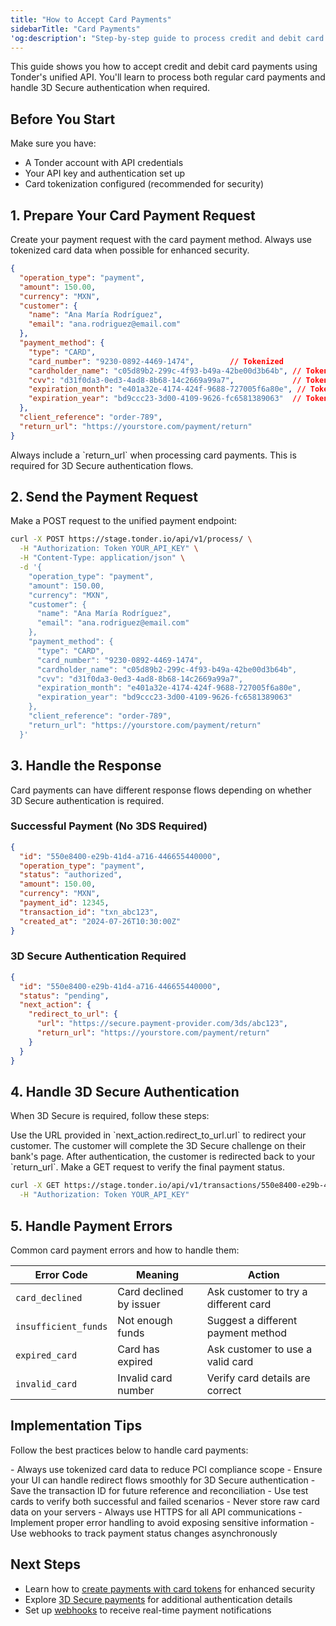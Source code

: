 ```yaml
---
title: "How to Accept Card Payments"
sidebarTitle: "Card Payments"
'og:description': "Step-by-step guide to process credit and debit card payments with Tonder"
---
```


This guide shows you how to accept credit and debit card payments using Tonder's unified API. You'll learn to process both regular card payments and handle 3D Secure authentication when required.

## Before You Start

Make sure you have:
- A Tonder account with API credentials
- Your API key and authentication set up
- Card tokenization configured (recommended for security)

## 1. Prepare Your Card Payment Request

Create your payment request with the card payment method. Always use tokenized card data when possible for enhanced security.

```json
{
  "operation_type": "payment",
  "amount": 150.00,
  "currency": "MXN",
  "customer": {
    "name": "Ana María Rodríguez",
    "email": "ana.rodriguez@email.com"
  },
  "payment_method": {
    "type": "CARD",
    "card_number": "9230-0892-4469-1474",        // Tokenized
    "cardholder_name": "c05d89b2-299c-4f93-b49a-42be00d3b64b", // Tokenized
    "cvv": "d31f0da3-0ed3-4ad8-8b68-14c2669a99a7",             // Tokenized
    "expiration_month": "e401a32e-4174-424f-9688-727005f6a80e", // Tokenized
    "expiration_year": "bd9ccc23-3d00-4109-9626-fc6581389063"  // Tokenized
  },
  "client_reference": "order-789",
  "return_url": "https://yourstore.com/payment/return"
}
```

<Note>
Always include a `return_url` when processing card payments. This is required for 3D Secure authentication flows.
</Note>

## 2. Send the Payment Request

Make a POST request to the unified payment endpoint:

```bash
curl -X POST https://stage.tonder.io/api/v1/process/ \
  -H "Authorization: Token YOUR_API_KEY" \
  -H "Content-Type: application/json" \
  -d '{
    "operation_type": "payment",
    "amount": 150.00,
    "currency": "MXN",
    "customer": {
      "name": "Ana María Rodríguez",
      "email": "ana.rodriguez@email.com"
    },
    "payment_method": {
      "type": "CARD",
      "card_number": "9230-0892-4469-1474",
      "cardholder_name": "c05d89b2-299c-4f93-b49a-42be00d3b64b",
      "cvv": "d31f0da3-0ed3-4ad8-8b68-14c2669a99a7",
      "expiration_month": "e401a32e-4174-424f-9688-727005f6a80e",
      "expiration_year": "bd9ccc23-3d00-4109-9626-fc6581389063"
    },
    "client_reference": "order-789",
    "return_url": "https://yourstore.com/payment/return"
  }'
```

## 3. Handle the Response

Card payments can have different response flows depending on whether 3D Secure authentication is required.

### Successful Payment (No 3DS Required)

```json
{
  "id": "550e8400-e29b-41d4-a716-446655440000",
  "operation_type": "payment",
  "status": "authorized",
  "amount": 150.00,
  "currency": "MXN",
  "payment_id": 12345,
  "transaction_id": "txn_abc123",
  "created_at": "2024-07-26T10:30:00Z"
}
```

### 3D Secure Authentication Required

```json
{
  "id": "550e8400-e29b-41d4-a716-446655440000",
  "status": "pending",
  "next_action": {
    "redirect_to_url": {
      "url": "https://secure.payment-provider.com/3ds/abc123",
      "return_url": "https://yourstore.com/payment/return"
    }
  }
}
```

## 4. Handle 3D Secure Authentication

When 3D Secure is required, follow these steps:

<Steps>
<Step title="Redirect the customer to the 3DS URL">
Use the URL provided in `next_action.redirect_to_url.url` to redirect your customer.
</Step>
<Step title="Customer completes authentication">
The customer will complete the 3D Secure challenge on their bank's page.
</Step>
<Step title="Customer returns to your site">
After authentication, the customer is redirected back to your `return_url`.
</Step>
<Step title="Check the final payment status">
Make a GET request to verify the final payment status.
</Step>
</Steps>

```bash
curl -X GET https://stage.tonder.io/api/v1/transactions/550e8400-e29b-41d4-a716-446655440000/ \
  -H "Authorization: Token YOUR_API_KEY"
```

## 5. Handle Payment Errors

Common card payment errors and how to handle them:

| Error Code | Meaning | Action |
|------------|---------|---------|
| `card_declined` | Card declined by issuer | Ask customer to try a different card |
| `insufficient_funds` | Not enough funds | Suggest a different payment method |
| `expired_card` | Card has expired | Ask customer to use a valid card |
| `invalid_card` | Invalid card number | Verify card details are correct |

## Implementation Tips

Follow the best practices below to handle card payments:

<AccordionGroup>
<Accordion title="General Tips">
- Always use tokenized card data to reduce PCI compliance scope
- Ensure your UI can handle redirect flows smoothly for 3D Secure authentication
- Save the transaction ID for future reference and reconciliation
- Use test cards to verify both successful and failed scenarios
</Accordion>

<Accordion title="Security Best Practices">
- Never store raw card data on your servers
- Always use HTTPS for all API communications
- Implement proper error handling to avoid exposing sensitive information
- Use webhooks to track payment status changes asynchronously
</Accordion>
</AccordionGroup>

## Next Steps

- Learn how to [create payments with card tokens](/direct-integration/guides/create-payments/create-a-payment-with-a-card-token) for enhanced security
- Explore [3D Secure payments](/direct-integration/guides/create-payments/create-a-payment-with-3ds) for additional authentication details
- Set up [webhooks](/direct-integration/webhooks/how-webhooks-works) to receive real-time payment notifications